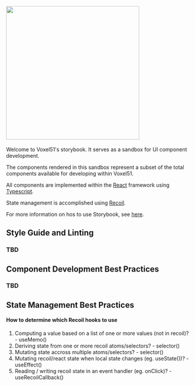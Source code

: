 
<Meta title="Introduction" />

## <img src="stories/assets/logo.png" width="360" />

Welcome to Voxel51's storybook. It serves as a sandbox for UI component development.

The components rendered in this sandbox represent a subset of the total components available for developing within Voxel51.

All components are implemented within the [React](https://reactjs.org/) framework using [Typescript](https://www.typescriptlang.org/).

State management is accomplished using [Recoil](https://recoiljs.org/).

For more information on hos to use Storybook, see [here](https://storybook.js.org/tutorials/).

## Style Guide and Linting

### TBD

## Component Development Best Practices

### TBD

## State Management Best Practices

#### How to determine which Recoil hooks to use

1. Computing a value based on a list of one or more values (not in recoil)? - useMemo()
2. Deriving state from one or more recoil atoms/selectors? - selector()
3. Mutating state accross multiple atoms/selectors? - selector()
4. Mutating recoil/react state when local state changes (eg. useState())? - useEffect()
5. Reading / writing recoil state in an event handler (eg. onClick)? - useRecoilCallback()
